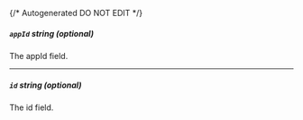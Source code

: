 {/* Autogenerated DO NOT EDIT  */}
##### `appId` _string (optional)_
The appId field.

---
##### `id` _string (optional)_
The id field.


